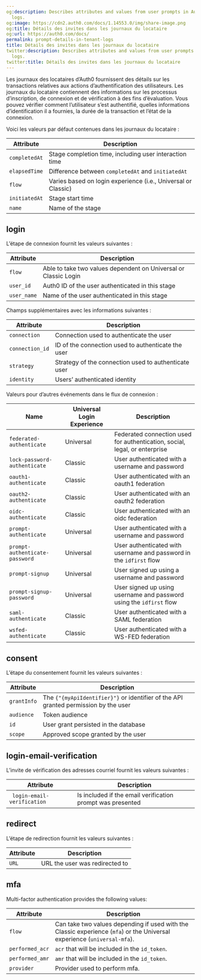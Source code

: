 ```yaml
---
og:description: Describes attributes and values from user prompts in Auth0 tenant
  logs.
og:image: https://cdn2.auth0.com/docs/1.14553.0/img/share-image.png
og:title: Détails des invites dans les journaux du locataire
og:url: https://auth0.com/docs/
permalink: prompt-details-in-tenant-logs
title: Détails des invites dans les journaux du locataire
twitter:description: Describes attributes and values from user prompts in Auth0 tenant
  logs.
twitter:title: Détails des invites dans les journaux du locataire
---
```


Les journaux des locataires d’Auth0 fournissent des détails sur les transactions relatives aux actions d’authentification des utilisateurs. Les journaux du locataire contiennent des informations sur les processus d’inscription, de connexion et de vérification à des fins d’évaluation. Vous pouvez vérifier comment l’utilisateur s’est authentifié, quelles informations d’identification il a fournies, la durée de la transaction et l’état de la connexion.

Voici les valeurs par défaut contenues dans les journaux du locataire :

<table class="table"><thead>
<tr>
<th><strong>Attribute</strong></th>
<th><strong>Description</strong></th>
</tr>
</thead>
<tbody>
<tr>
<td><code>completedAt</code></td>
<td>Stage completion time, including user interaction time</td>
</tr>
<tr>
<td><code>elapsedTime</code></td>
<td>Difference between <code>completedAt</code> and <code>initiatedAt</code></td>
</tr>
<tr>
<td><code>flow</code></td>
<td>Varies based on login experience (i.e., Universal or Classic)</td>
</tr>
<tr>
<td><code>initiatedAt</code></td>
<td>Stage start time</td>
</tr>
<tr>
<td><code>name</code></td>
<td>Name of the stage</td>
</tr>
</tbody>
</table>

## login

L’étape de connexion fournit les valeurs suivantes :

<table class="table"><thead>
<tr>
<th><strong>Attribute</strong></th>
<th><strong>Description</strong></th>
</tr>
</thead>
<tbody>
<tr>
<td><code>flow</code></td>
<td>Able to take two values dependent on Universal or Classic Login</td>
</tr>
<tr>
<td><code>user_id</code></td>
<td>Auth0 ID of the user authenticated in this stage</td>
</tr>
<tr>
<td><code>user_name</code></td>
<td>Name of the user authenticated in this stage</td>
</tr>
</tbody>
</table>

Champs supplémentaires avec les informations suivantes :

<table class="table"><thead>
<tr>
<th><strong>Attribute</strong></th>
<th><strong>Description</strong></th>
</tr>
</thead>
<tbody>
<tr>
<td><code>connection</code></td>
<td>Connection used to authenticate the user</td>
</tr>
<tr>
<td><code>connection_id</code></td>
<td>ID of the connection used to authenticate the user</td>
</tr>
<tr>
<td><code>strategy</code></td>
<td>Strategy of the connection used to authenticate user</td>
</tr>
<tr>
<td><code>identity</code></td>
<td>Users’ authenticated identity</td>
</tr>
</tbody>
</table>

Valeurs pour d’autres événements dans le flux de connexion :

<table class="table"><thead>
<tr>
<th><strong>Name</strong></th>
<th><strong>Universal Login Experience</strong></th>
<th><strong>Description</strong></th>
</tr>
</thead>
<tbody>
<tr>
<td><code>federated-authenticate</code></td>
<td>Universal</td>
<td>Federated connection used for authentication, social, legal, or enterprise</td>
</tr>
<tr>
<td><code>lock-password-authenticate</code></td>
<td>Classic</td>
<td>User authenticated with a username and password</td>
</tr>
<tr>
<td><code>oauth1-authenticate</code></td>
<td>Classic</td>
<td>User authenticated with an oauth1 federation</td>
</tr>
<tr>
<td><code>oauth2-authenticate</code></td>
<td>Classic</td>
<td>User authenticated with an oauth2 federation</td>
</tr>
<tr>
<td><code>oidc-authenticate</code></td>
<td>Classic</td>
<td>User authenticated with an oidc federation</td>
</tr>
<tr>
<td><code>prompt-authenticate</code></td>
<td>Universal</td>
<td>User authenticated with a username and password</td>
</tr>
<tr>
<td><code>prompt-authenticate-password</code></td>
<td>Universal</td>
<td>User authenticated with username and password in the <code>idfirst</code> flow</td>
</tr>
<tr>
<td><code>prompt-signup</code></td>
<td>Universal</td>
<td>User signed up using a username and password</td>
</tr>
<tr>
<td><code>prompt-signup-password</code></td>
<td>Universal</td>
<td>User signed up using username and password using the <code>idfirst</code> flow</td>
</tr>
<tr>
<td><code>saml-authenticate</code></td>
<td>Classic</td>
<td>User authenticated with a SAML federation</td>
</tr>
<tr>
<td><code>wsfed-authenticate</code></td>
<td>Classic</td>
<td>User authenticated with a WS-FED federation</td>
</tr>
</tbody>
</table>

## consent

L’étape du consentement fournit les valeurs suivantes :

<table class="table"><thead>
<tr>
<th><strong>Attribute</strong></th>
<th><strong>Description</strong></th>
</tr>
</thead>
<tbody>
<tr>
<td><code>grantInfo</code></td>
<td>The <code>{"{myApiIdentifier}"}</code> or identifier of the API granted permission by the user</td>
</tr>
<tr>
<td><code>audience</code></td>
<td>Token audience</td>
</tr>
<tr>
<td><code>id</code></td>
<td>User grant persisted in the database</td>
</tr>
<tr>
<td><code>scope</code></td>
<td>Approved scope granted by the user</td>
</tr>
</tbody>
</table>

## login-email-verification

L’invite de vérification des adresses courriel fournit les valeurs suivantes :

<table class="table"><thead>
<tr>
<th><strong>Attribute</strong></th>
<th><strong>Description</strong></th>
</tr>
</thead>
<tbody>
<tr>
<td><code> login-email-verification</code></td>
<td>Is included if the email verification prompt was presented</td>
</tr>
</tbody>
</table>

## redirect

L’étape de redirection fournit les valeurs suivantes :

<table class="table"><thead>
<tr>
<th><strong>Attribute</strong></th>
<th><strong>Description</strong></th>
</tr>
</thead>
<tbody>
<tr>
<td><code>URL</code></td>
<td>URL the user was redirected to</td>
</tr>
</tbody>
</table>

## mfa

<Tooltip tip="Multi-factor authentication (MFA): User authentication process that uses a factor in addition to username and password such as a code via SMS." cta="View Glossary" href="/docs/glossary?term=Multi-factor+authentication">Multi-factor authentication</Tooltip> provides the following values:

<table class="table"><thead>
<tr>
<th><strong>Attribute</strong></th>
<th><strong>Description</strong></th>
</tr>
</thead>
<tbody>
<tr>
<td><code>flow</code></td>
<td>Can take two values depending if used with the Classic experience (<code>mfa</code>) or the Universal experience (<code>universal-mfa</code>).</td>
</tr>
<tr>
<td><code>performed_acr</code></td>
<td><code>acr</code> that will be included in the <code>id_token</code>.</td>
</tr>
<tr>
<td><code>performed_amr</code></td>
<td><code>amr</code> that will be included in the <code>id_token</code>.</td>
</tr>
<tr>
<td><code>provider</code></td>
<td>Provider used to perform mfa.</td>
</tr>
</tbody>
</table>